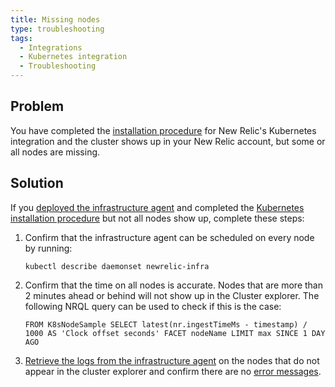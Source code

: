 ```yaml
---
title: Missing nodes
type: troubleshooting
tags:
  - Integrations
  - Kubernetes integration
  - Troubleshooting
---
```


## Problem

You have completed the [installation procedure](/docs/kubernetes-monitoring-integration#install) for New Relic's Kubernetes integration and the cluster shows up in your New Relic account, but some or all nodes are missing.

## Solution

If you [deployed the infrastructure agent](#install) and completed the [Kubernetes installation procedure](/docs/kubernetes-monitoring-integration#install) but not all nodes show up, complete these steps:

1. Confirm that the infrastructure agent can be scheduled on every node by running:

   ```
   kubectl describe daemonset newrelic-infra
   ```
2. Confirm that the time on all nodes is accurate. Nodes that are more than 2 minutes ahead or behind will not show up in the Cluster explorer. The following NRQL query can be used to check if this is the case:

   ```
   FROM K8sNodeSample SELECT latest(nr.ingestTimeMs - timestamp) / 1000 AS 'Clock offset seconds' FACET nodeName LIMIT max SINCE 1 DAY AGO
   ```
3. [Retrieve the logs from the infrastructure agent](/docs/integrations/kubernetes-integration/troubleshooting/get-logs-version) on the nodes that do not appear in the cluster explorer and confirm there are no [error messages](/docs/integrations/host-integrations/troubleshooting/kubernetes-integration-troubleshooting-error-messages).
